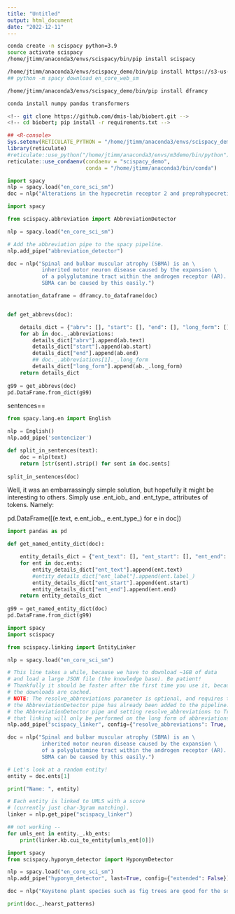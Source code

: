 ```yaml
---
title: "Untitled"
output: html_document
date: "2022-12-11"
---
```



```bash
conda create -n scispacy python=3.9
source activate scispacy
/home/jtimm/anaconda3/envs/scispacy/bin/pip install scispacy

/home/jtimm/anaconda3/envs/scispacy_demo/bin/pip install https://s3-us-west-2.amazonaws.com/ai2-s2-scispacy/releases/v0.5.1/en_core_sci_sm-0.5.1.tar.gz
## python -m spacy download en_core_web_sm

/home/jtimm/anaconda3/envs/scispacy_demo/bin/pip install dframcy

conda install numpy pandas transformers
```


```bash
<!-- git clone https://github.com/dmis-lab/biobert.git -->
<!-- cd biobert; pip install -r requirements.txt -->
```


```r
## <R-console>
Sys.setenv(RETICULATE_PYTHON = "/home/jtimm/anaconda3/envs/scispacy_demo/bin/python")
library(reticulate)
#reticulate::use_python("/home/jtimm/anaconda3/envs/m3demo/bin/python")
reticulate::use_condaenv(condaenv = "scispacy_demo",
                         conda = "/home/jtimm/anaconda3/bin/conda")
```


```python
import spacy
nlp = spacy.load("en_core_sci_sm")
doc = nlp("Alterations in the hypocretin receptor 2 and preprohypocretin genes produce narcolepsy in some animals.")
```


```python
import spacy

from scispacy.abbreviation import AbbreviationDetector

nlp = spacy.load("en_core_sci_sm")

# Add the abbreviation pipe to the spacy pipeline.
nlp.add_pipe("abbreviation_detector")

doc = nlp("Spinal and bulbar muscular atrophy (SBMA) is an \
           inherited motor neuron disease caused by the expansion \
           of a polyglutamine tract within the androgen receptor (AR). \
           SBMA can be caused by this easily.")

annotation_dataframe = dframcy.to_dataframe(doc)


def get_abbrevs(doc):

    details_dict = {"abrv": [], "start": [], "end": [], "long_form": []}
    for ab in doc._.abbreviations:
        details_dict["abrv"].append(ab.text)
        details_dict["start"].append(ab.start)
        details_dict["end"].append(ab.end)
        ## doc._.abbreviations[1]._.long_form
        details_dict["long_form"].append(ab._.long_form)
    return details_dict
  
g99 = get_abbrevs(doc)
pd.DataFrame.from_dict(g99)
```


sentences==

```python
from spacy.lang.en import English 

nlp = English()
nlp.add_pipe('sentencizer')

def split_in_sentences(text):
    doc = nlp(text)
    return [str(sent).strip() for sent in doc.sents]
  
split_in_sentences(doc)
```

Well, it was an embarrassingly simple solution, but hopefully it might be interesting to others. Simply use .ent_iob_ and .ent_type_ attributes of tokens. Namely:

pd.DataFrame([(e.text, e.ent_iob_, e.ent_type_) for e in doc])




```python

import pandas as pd

def get_named_entity_dict(doc):

    entity_details_dict = {"ent_text": [], "ent_start": [], "ent_end": []}
    for ent in doc.ents:
        entity_details_dict["ent_text"].append(ent.text)
        #entity_details_dict["ent_label"].append(ent.label_)
        entity_details_dict["ent_start"].append(ent.start)
        entity_details_dict["ent_end"].append(ent.end)
    return entity_details_dict
  
g99 = get_named_entity_dict(doc)
pd.DataFrame.from_dict(g99)
```








```python
import spacy
import scispacy

from scispacy.linking import EntityLinker

nlp = spacy.load("en_core_sci_sm")

# This line takes a while, because we have to download ~1GB of data
# and load a large JSON file (the knowledge base). Be patient!
# Thankfully it should be faster after the first time you use it, because
# the downloads are cached.
# NOTE: The resolve_abbreviations parameter is optional, and requires that
# the AbbreviationDetector pipe has already been added to the pipeline. Adding
# the AbbreviationDetector pipe and setting resolve_abbreviations to True means
# that linking will only be performed on the long form of abbreviations.
nlp.add_pipe("scispacy_linker", config={"resolve_abbreviations": True, "linker_name": "umls"})

doc = nlp("Spinal and bulbar muscular atrophy (SBMA) is an \
           inherited motor neuron disease caused by the expansion \
           of a polyglutamine tract within the androgen receptor (AR). \
           SBMA can be caused by this easily.")

# Let's look at a random entity!
entity = doc.ents[1]

print("Name: ", entity)

# Each entity is linked to UMLS with a score
# (currently just char-3gram matching).
linker = nlp.get_pipe("scispacy_linker")

## not working -- 
for umls_ent in entity._.kb_ents:
	print(linker.kb.cui_to_entity[umls_ent[0]])
```



```python
import spacy
from scispacy.hyponym_detector import HyponymDetector

nlp = spacy.load("en_core_sci_sm")
nlp.add_pipe("hyponym_detector", last=True, config={"extended": False})

doc = nlp("Keystone plant species such as fig trees are good for the soil.")

print(doc._.hearst_patterns)
```






